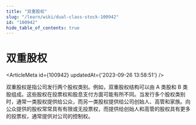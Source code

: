 ```yaml
---
title: "双重股权"
slug: "/learn/wiki/dual-class-stock-100942"
id: "100942"
hide_table_of_contents: true
---
```



# 双重股权

<ArticleMeta id={100942} updatedAt={'2023-09-26 13:58:51'} />
<div className='border-solid border-b border-t-0 my-4 border-[var(--ifm-color-gray-300)]' />

双重股权是指公司发行两个股权类别。例如，双重股权结构可以由 A 类股和 B 类股组成。这些股权在投票权和股息支付方面可能有所不同。当发行多个股权类别时，通常一类股权提供给公众，而另一类股权提供给公司创始人、高管和家族。向公众提供的股权常常具有有限或无投票权，而提供给创始人和高管的股权具有更多的投票权，通常提供对公司的控制权。
